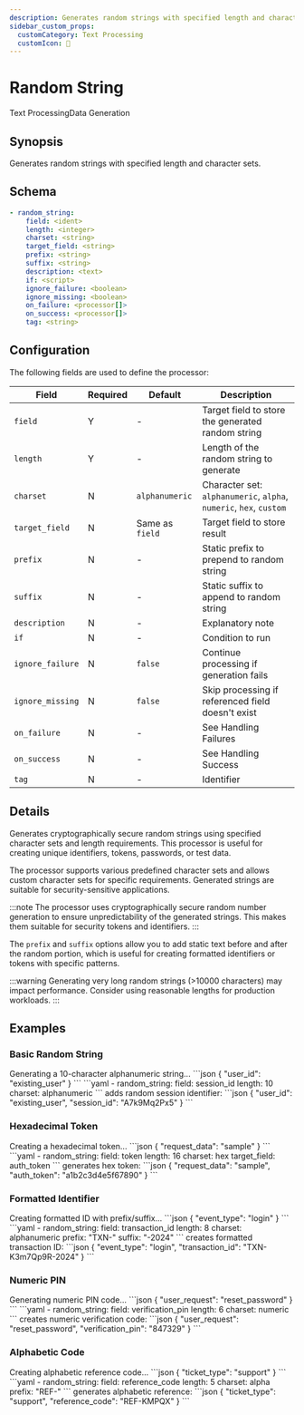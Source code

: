 ```yaml
---
description: Generates random strings with specified length and character sets
sidebar_custom_props:
  customCategory: Text Processing
  customIcon: 🎲
---
```


# Random String

<span className="theme-doc-version-badge badge badge--primary">Text Processing</span><span className="theme-doc-version-badge badge badge--secondary">Data Generation</span>

## Synopsis

Generates random strings with specified length and character sets.

## Schema

```yaml {2-4}
- random_string:
    field: <ident>
    length: <integer>
    charset: <string>
    target_field: <string>
    prefix: <string>
    suffix: <string>
    description: <text>
    if: <script>
    ignore_failure: <boolean>
    ignore_missing: <boolean>
    on_failure: <processor[]>
    on_success: <processor[]>
    tag: <string>
```

## Configuration

The following fields are used to define the processor:

|Field|Required|Default|Description|
|---|---|---|---|
|`field`|Y|-|Target field to store the generated random string|
|`length`|Y|-|Length of the random string to generate|
|`charset`|N|`alphanumeric`|Character set: `alphanumeric`, `alpha`, `numeric`, `hex`, `custom`|
|`target_field`|N|Same as `field`|Target field to store result|
|`prefix`|N|-|Static prefix to prepend to random string|
|`suffix`|N|-|Static suffix to append to random string|
|`description`|N|-|Explanatory note|
|`if`|N|-|Condition to run|
|`ignore_failure`|N|`false`|Continue processing if generation fails|
|`ignore_missing`|N|`false`|Skip processing if referenced field doesn't exist|
|`on_failure`|N|-|See <Topic id="handling-failures">Handling Failures</Topic>|
|`on_success`|N|-|See <Topic id="handling-success">Handling Success</Topic>|
|`tag`|N|-|Identifier|

## Details

Generates cryptographically secure random strings using specified character sets and length requirements. This processor is useful for creating unique identifiers, tokens, passwords, or test data.

The processor supports various predefined character sets and allows custom character sets for specific requirements. Generated strings are suitable for security-sensitive applications.

:::note
The processor uses cryptographically secure random number generation to ensure unpredictability of the generated strings. This makes them suitable for security tokens and identifiers.
:::

The `prefix` and `suffix` options allow you to add static text before and after the random portion, which is useful for creating formatted identifiers or tokens with specific patterns.

:::warning
Generating very long random strings (>10000 characters) may impact performance. Consider using reasonable lengths for production workloads.
:::

## Examples

### Basic Random String

<ExampleGrid>
  <CommentCol>
    Generating a 10-character alphanumeric string...
  </CommentCol>
  <CodeCol>
    ```json
    {
      "user_id": "existing_user"
    }
    ```
    ```yaml
    - random_string:
        field: session_id
        length: 10
        charset: alphanumeric
    ```
  </CodeCol>
  <CommentCol>
    adds random session identifier:
  </CommentCol>
  <CodeCol>
    ```json
    {
      "user_id": "existing_user",
      "session_id": "A7k9Mq2Px5"
    }
    ```
  </CodeCol>
</ExampleGrid>

### Hexadecimal Token

<ExampleGrid>
  <CommentCol>
    Creating a hexadecimal token...
  </CommentCol>
  <CodeCol>
    ```json
    {
      "request_data": "sample"
    }
    ```
    ```yaml
    - random_string:
        field: token
        length: 16
        charset: hex
        target_field: auth_token
    ```
  </CodeCol>
  <CommentCol>
    generates hex token:
  </CommentCol>
  <CodeCol>
    ```json
    {
      "request_data": "sample",
      "auth_token": "a1b2c3d4e5f67890"
    }
    ```
  </CodeCol>
</ExampleGrid>

### Formatted Identifier

<ExampleGrid>
  <CommentCol>
    Creating formatted ID with prefix/suffix...
  </CommentCol>
  <CodeCol>
    ```json
    {
      "event_type": "login"
    }
    ```
    ```yaml
    - random_string:
        field: transaction_id
        length: 8
        charset: alphanumeric
        prefix: "TXN-"
        suffix: "-2024"
    ```
  </CodeCol>
  <CommentCol>
    creates formatted transaction ID:
  </CommentCol>
  <CodeCol>
    ```json
    {
      "event_type": "login",
      "transaction_id": "TXN-K3m7Qp9R-2024"
    }
    ```
  </CodeCol>
</ExampleGrid>

### Numeric PIN

<ExampleGrid>
  <CommentCol>
    Generating numeric PIN code...
  </CommentCol>
  <CodeCol>
    ```json
    {
      "user_request": "reset_password"
    }
    ```
    ```yaml
    - random_string:
        field: verification_pin
        length: 6
        charset: numeric
    ```
  </CodeCol>
  <CommentCol>
    creates numeric verification code:
  </CommentCol>
  <CodeCol>
    ```json
    {
      "user_request": "reset_password",
      "verification_pin": "847329"
    }
    ```
  </CodeCol>
</ExampleGrid>

### Alphabetic Code

<ExampleGrid>
  <CommentCol>
    Creating alphabetic reference code...
  </CommentCol>
  <CodeCol>
    ```json
    {
      "ticket_type": "support"
    }
    ```
    ```yaml
    - random_string:
        field: reference_code
        length: 5
        charset: alpha
        prefix: "REF-"
    ```
  </CodeCol>
  <CommentCol>
    generates alphabetic reference:
  </CommentCol>
  <CodeCol>
    ```json
    {
      "ticket_type": "support",
      "reference_code": "REF-KMPQX"
    }
    ```
  </CodeCol>
</ExampleGrid>